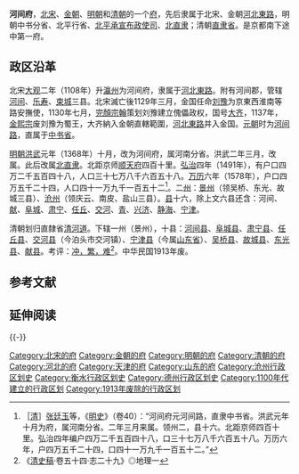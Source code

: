 '''河间府'''，[[北宋|北宋]]、[[金朝|金朝]]、[[明朝|明朝]]和[[清朝|清朝]]的一个[[府_(行政区划)|府]]，先后隶属于北宋、金朝[[河北東路|河北東路]]，明朝中书分省、北平行省、[[北平承宣布政使司|北平承宣布政使司]]、[[北直隶|北直隶]]；清朝[[直隶省|直隶省]]。是京都南下途中第一府。

== 政区沿革 ==
北宋[[大观_(北宋)|大观]]二年（1108年）升[[瀛州|瀛州]]为河间府，隶属于[[河北東路|河北東路]]。附有河间郡，管辖[[河间县|河间]]、[[乐寿县|乐寿]]、[[束城县|束城]]三县。北宋滅亡後1129年三月，金国任命[[劉豫|刘豫]]为京東西淮南等路安撫使，1130年七月，[[完顏宗翰|完顏宗翰]]策划刘豫建立傀儡政权，国号[[大齐|大齐]]，1137年，[[金熙宗|金熙宗]]废刘豫为蜀王，大齐納入金朝直轄範圍，[[河北東路|河北東路]]并入金国。[[元朝|元朝]]时为[[河间路|河间路]]，直属于[[中书省|中书省]]。

[[明朝|明朝]][[洪武|洪武]]元年（1368年）十月，改为河间府，属河南分省。洪武二年三月，改属。此后改属[[北直隶|北直隶]]。北距京师[[顺天府|顺天府]]四百十里。[[弘治_(明朝)|弘治]]四年（1491年），有户口四万二千五百四十八，人口三十七万八千六百五十八。[[万历|万历]]六年（1578年），户口四万五千二十四，人口四十一万九千一百五十二<ref>［[[清朝|清]]］[[张廷玉|张廷玉]]等，《[[明史|明史]]》（卷40）：“河间府元河间路，直隶中书省。洪武元年十月为府，属河南分省。二年三月来属。领州二，县十六。北距京师四百十里。弘治四年编户四万二千五百四十八，口三十七万八千六百五十八。万历六年，户四万五千二十四，口四十一万九千一百五十二。”</ref>。二[[州|州]]：[[景州|景州]]（领吴桥、东光、故城三县）、[[沧州_(古代)|沧州]]（领庆云、南皮、盐山三县）。[[县|县]]十六，除上文六县还含：河间、[[献县|献]]、[[阜城县|阜城]]、[[肃宁县|肃宁]]、[[任丘县|任丘]]、[[交河县_(金朝)|交河]]、[[青县|青]]、[[兴济县|兴济]]、[[静海县|静海]]、[[宁津县|宁津]]。

清朝划归直隸省[[清河道|清河道]]。下辖一州（景州），十县：[[河间县|河间县]]、[[阜城县|阜城县]]、[[肃宁县|肃宁县]]、[[任丘县|任丘县]]、[[交河县_(金朝)|交河县]]（今泊头市交河镇）、[[宁津县|宁津县]]（今属[[山东省|山东省]]）、[[吴桥县|吴桥县]]、[[故城县|故城县]]、[[东光县|东光县]]、[[献县|献县]]。考评：[[衝繁疲難|冲，繁，难]]<ref>《[[清史稿|清史稿]]·卷五十四·志二十九》◎地理一</ref>。中华民国1913年废。
== 参考文献 ==
{{Reflist|2}}

== 延伸阅读 ==
{{Wikisource further reading}}

{{-}}
{{北宋行政区划|nocat}}
{{金朝行政区划|nocat}}
{{明朝行政区划|nocat}}
{{直隸省行政區劃|nocat}}
{{河北省历史二级政区|nocat}}

{{DEFAULTSORT:H}}
[[Category:北宋的府|Category:北宋的府]]
[[Category:金朝的府|Category:金朝的府]]
[[Category:明朝的府|Category:明朝的府]]
[[Category:清朝的府|Category:清朝的府]]
[[Category:河北的府|Category:河北的府]]
[[Category:天津的府|Category:天津的府]]
[[Category:山东的府|Category:山东的府]]
[[Category:沧州行政区划史|Category:沧州行政区划史]]
[[Category:衡水行政区划史|Category:衡水行政区划史]]
[[Category:德州行政区划史|Category:德州行政区划史]]
[[Category:1100年代建立的行政区划|Category:1100年代建立的行政区划]]
[[Category:1913年废除的行政区划|Category:1913年废除的行政区划]]
